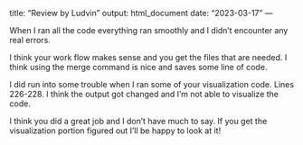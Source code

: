 
title: "Review by Ludvin"
output: html_document
date: "2023-03-17"
---

When I ran all the code everything ran smoothly and I didn't encounter any real errors.

I think your work flow makes sense and you get the files that are needed. I think using the merge command is nice and saves some line of code. 

I did run into some trouble when I ran some of your visualization code. 
Lines 226-228. I think the output got changed and I'm not able to visualize the code. 

I think you did a great job and I don't have much to say. If you get the visualization portion figured out I'll be happy to look at it!
